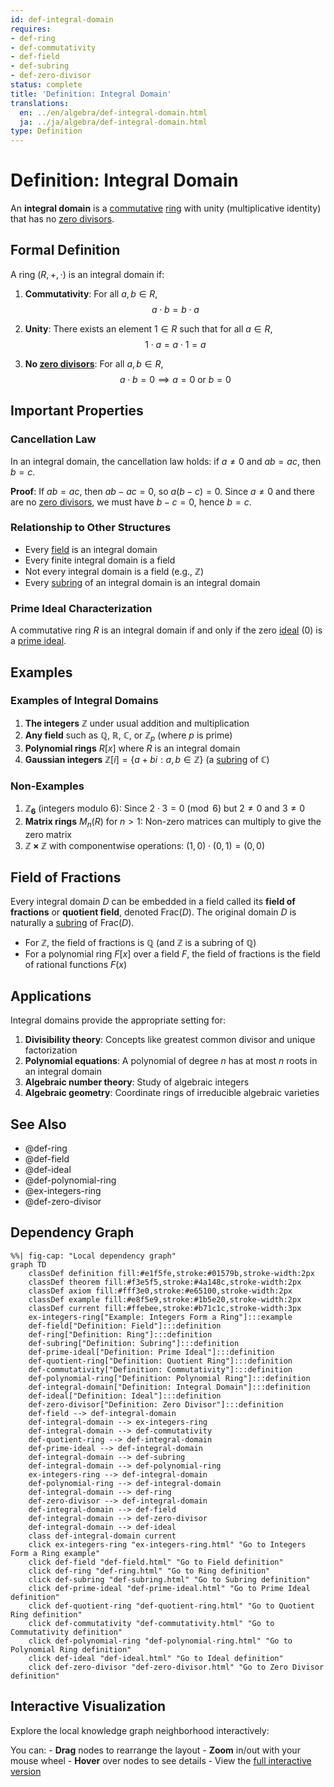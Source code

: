 ```yaml
---
id: def-integral-domain
requires:
- def-ring
- def-commutativity
- def-field
- def-subring
- def-zero-divisor
status: complete
title: 'Definition: Integral Domain'
translations:
  en: ../en/algebra/def-integral-domain.html
  ja: ../ja/algebra/def-integral-domain.html
type: Definition
---
```


# Definition: Integral Domain {#def-integral-domain}

An **integral domain** is a [commutative](def-commutativity.qmd) [ring](def-ring.qmd) with unity (multiplicative identity) that has no [zero divisors](def-zero-divisor.qmd).

## Formal Definition

A ring $(R, +, \cdot)$ is an integral domain if:

1. **Commutativity**: For all $a, b \in R$,
   $$a \cdot b = b \cdot a$$

2. **Unity**: There exists an element $1 \in R$ such that for all $a \in R$,
   $$1 \cdot a = a \cdot 1 = a$$

3. **No [zero divisors](def-zero-divisor.qmd)**: For all $a, b \in R$,
   $$a \cdot b = 0 \implies a = 0 \text{ or } b = 0$$

## Important Properties

### Cancellation Law

In an integral domain, the cancellation law holds: if $a \neq 0$ and $ab = ac$, then $b = c$.

**Proof**: If $ab = ac$, then $ab - ac = 0$, so $a(b - c) = 0$. Since $a \neq 0$ and there are no [zero divisors](def-zero-divisor.qmd), we must have $b - c = 0$, hence $b = c$.

### Relationship to Other Structures

- Every [field](def-field.qmd) is an integral domain
- Every finite integral domain is a field
- Not every integral domain is a field (e.g., $\mathbb{Z}$)
- Every [subring](def-subring.qmd) of an integral domain is an integral domain

### Prime Ideal Characterization

A commutative ring $R$ is an integral domain if and only if the zero [ideal](def-ideal.qmd) $(0)$ is a [prime ideal](def-prime-ideal.qmd).

## Examples

### Examples of Integral Domains

1. **The integers** $\mathbb{Z}$ under usual addition and multiplication
2. **Any field** such as $\mathbb{Q}$, $\mathbb{R}$, $\mathbb{C}$, or $\mathbb{Z}_p$ (where $p$ is prime)
3. **Polynomial rings** $R[x]$ where $R$ is an integral domain
4. **Gaussian integers** $\mathbb{Z}[i] = \{a + bi : a, b \in \mathbb{Z}\}$ (a [subring](def-subring.qmd) of $\mathbb{C}$)

### Non-Examples

1. **$\mathbb{Z}_6$** (integers modulo 6): Since $2 \cdot 3 = 0 \pmod{6}$ but $2 \neq 0$ and $3 \neq 0$
2. **Matrix rings** $M_n(R)$ for $n > 1$: Non-zero matrices can multiply to give the zero matrix
3. **$\mathbb{Z} \times \mathbb{Z}$** with componentwise operations: $(1,0) \cdot (0,1) = (0,0)$

## Field of Fractions

Every integral domain $D$ can be embedded in a field called its **field of fractions** or **quotient field**, denoted $\text{Frac}(D)$. The original domain $D$ is naturally a [subring](def-subring.qmd) of $\text{Frac}(D)$.

- For $\mathbb{Z}$, the field of fractions is $\mathbb{Q}$ (and $\mathbb{Z}$ is a subring of $\mathbb{Q}$)
- For a polynomial ring $F[x]$ over a field $F$, the field of fractions is the field of rational functions $F(x)$

## Applications

Integral domains provide the appropriate setting for:

1. **Divisibility theory**: Concepts like greatest common divisor and unique factorization
2. **Polynomial equations**: A polynomial of degree $n$ has at most $n$ roots in an integral domain
3. **Algebraic number theory**: Study of algebraic integers
4. **Algebraic geometry**: Coordinate rings of irreducible algebraic varieties

## See Also

- @def-ring
- @def-field
- @def-ideal
- @def-polynomial-ring
- @ex-integers-ring
- @def-zero-divisor

## Dependency Graph

```mermaid
%%| fig-cap: "Local dependency graph"
graph TD
    classDef definition fill:#e1f5fe,stroke:#01579b,stroke-width:2px
    classDef theorem fill:#f3e5f5,stroke:#4a148c,stroke-width:2px
    classDef axiom fill:#fff3e0,stroke:#e65100,stroke-width:2px
    classDef example fill:#e8f5e9,stroke:#1b5e20,stroke-width:2px
    classDef current fill:#ffebee,stroke:#b71c1c,stroke-width:3px
    ex-integers-ring["Example: Integers Form a Ring"]:::example
    def-field["Definition: Field"]:::definition
    def-ring["Definition: Ring"]:::definition
    def-subring["Definition: Subring"]:::definition
    def-prime-ideal["Definition: Prime Ideal"]:::definition
    def-quotient-ring["Definition: Quotient Ring"]:::definition
    def-commutativity["Definition: Commutativity"]:::definition
    def-polynomial-ring["Definition: Polynomial Ring"]:::definition
    def-integral-domain["Definition: Integral Domain"]:::definition
    def-ideal["Definition: Ideal"]:::definition
    def-zero-divisor["Definition: Zero Divisor"]:::definition
    def-field --> def-integral-domain
    def-integral-domain --> ex-integers-ring
    def-integral-domain --> def-commutativity
    def-quotient-ring --> def-integral-domain
    def-prime-ideal --> def-integral-domain
    def-integral-domain --> def-subring
    def-integral-domain --> def-polynomial-ring
    ex-integers-ring --> def-integral-domain
    def-polynomial-ring --> def-integral-domain
    def-integral-domain --> def-ring
    def-zero-divisor --> def-integral-domain
    def-integral-domain --> def-field
    def-integral-domain --> def-zero-divisor
    def-integral-domain --> def-ideal
    class def-integral-domain current
    click ex-integers-ring "ex-integers-ring.html" "Go to Integers Form a Ring example"
    click def-field "def-field.html" "Go to Field definition"
    click def-ring "def-ring.html" "Go to Ring definition"
    click def-subring "def-subring.html" "Go to Subring definition"
    click def-prime-ideal "def-prime-ideal.html" "Go to Prime Ideal definition"
    click def-quotient-ring "def-quotient-ring.html" "Go to Quotient Ring definition"
    click def-commutativity "def-commutativity.html" "Go to Commutativity definition"
    click def-polynomial-ring "def-polynomial-ring.html" "Go to Polynomial Ring definition"
    click def-ideal "def-ideal.html" "Go to Ideal definition"
    click def-zero-divisor "def-zero-divisor.html" "Go to Zero Divisor definition"
```

## Interactive Visualization

Explore the local knowledge graph neighborhood interactively:

::: {.graph-viz data-id="def-integral-domain" data-width="700" data-height="500"}
:::

You can:
- **Drag** nodes to rearrange the layout
- **Zoom** in/out with your mouse wheel
- **Hover** over nodes to see details
- View the [full interactive version](../../output/interactive/en/def-integral-domain.html){target="_blank"}
